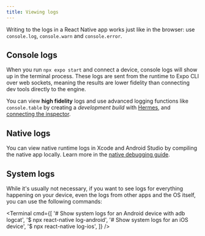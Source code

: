 ```yaml
---
title: Viewing logs
---
```



Writing to the logs in a React Native app works just like in the browser: use `console.log`, `console.warn` and `console.error`.

## Console logs

When you run `npx expo start` and connect a device, console logs will show up in the terminal process. These logs are sent from the runtime to Expo CLI over web sockets, meaning the results are lower fidelity than connecting dev tools directly to the engine.

You can view **high fidelity** logs and use advanced logging functions like `console.table` by creating a _development build_ with [Hermes](/guides/using-hermes), and [connecting the inspector](/guides/using-hermes#javascript-inspector-for-hermes).

## Native logs

You can view native runtime logs in Xcode and Android Studio by compiling the native app locally. Learn more in the [native debugging guide](/workflow/debugging#native-debugging).

## System logs

While it's usually not necessary, if you want to see logs for everything happening on your device, even the logs from other apps and the OS itself, you can use the following commands:

<Terminal
  cmd={[
    '# Show system logs for an Android device with adb logcat',
    '$ npx react-native log-android',
    '# Show system logs for an iOS device',
    '$ npx react-native log-ios',
  ]}
/>
